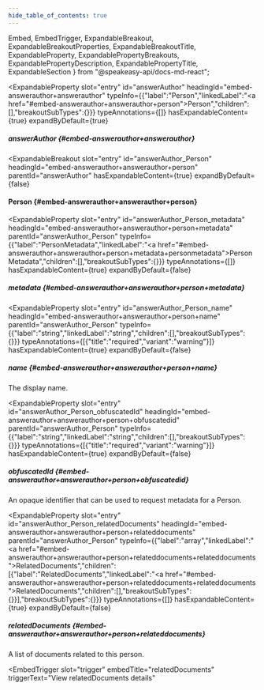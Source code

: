```yaml
---
hide_table_of_contents: true
---
```

  Embed,
  EmbedTrigger,
  ExpandableBreakout,
  ExpandableBreakoutProperties,
  ExpandableBreakoutTitle,
  ExpandableProperty,
  ExpandablePropertyBreakouts,
  ExpandablePropertyDescription,
  ExpandablePropertyTitle,
  ExpandableSection
} from "@speakeasy-api/docs-md-react";

<ExpandableSection>

<ExpandableProperty
  slot="entry"
  id="answerAuthor"
  headingId="embed-answerauthor+answerauthor"
  typeInfo={{"label":"Person","linkedLabel":"<a href=\"#embed-answerauthor+answerauthor+person\">Person</a>","children":[],"breakoutSubTypes":{}}}
  typeAnnotations={[]}
  hasExpandableContent={true}
  expandByDefault={true}
>

<ExpandablePropertyTitle slot="title">

##### answerAuthor \{#embed-answerauthor+answerauthor\}

</ExpandablePropertyTitle>

<ExpandablePropertyBreakouts slot="breakouts">

<ExpandableBreakout
  slot="entry"
  id="answerAuthor_Person"
  headingId="embed-answerauthor+answerauthor+person"
  parentId="answerAuthor"
  hasExpandableContent={true}
  expandByDefault={false}
>

<ExpandableBreakoutTitle slot="title">

#### Person \{#embed-answerauthor+answerauthor+person\}

</ExpandableBreakoutTitle>

<ExpandableBreakoutProperties slot="properties">

<ExpandableProperty
  slot="entry"
  id="answerAuthor_Person_metadata"
  headingId="embed-answerauthor+answerauthor+person+metadata"
  parentId="answerAuthor_Person"
  typeInfo={{"label":"PersonMetadata","linkedLabel":"<a href=\"#embed-answerauthor+answerauthor+person+metadata+personmetadata\">PersonMetadata</a>","children":[],"breakoutSubTypes":{}}}
  typeAnnotations={[]}
  hasExpandableContent={true}
  expandByDefault={false}
>

<ExpandablePropertyTitle slot="title">

##### metadata \{#embed-answerauthor+answerauthor+person+metadata\}

</ExpandablePropertyTitle>

<ExpandablePropertyBreakouts slot="breakouts">

<Embed slot="embed">

<EmbedTrigger slot="trigger" embedTitle="metadata" triggerText="View metadata details">

<Embedmetadata />

</EmbedTrigger>

</Embed>

</ExpandablePropertyBreakouts>

</ExpandableProperty>

<ExpandableProperty
  slot="entry"
  id="answerAuthor_Person_name"
  headingId="embed-answerauthor+answerauthor+person+name"
  parentId="answerAuthor_Person"
  typeInfo={{"label":"string","linkedLabel":"string","children":[],"breakoutSubTypes":{}}}
  typeAnnotations={[{"title":"required","variant":"warning"}]}
  hasExpandableContent={true}
  expandByDefault={false}
>

<ExpandablePropertyTitle slot="title">

##### name \{#embed-answerauthor+answerauthor+person+name\}

</ExpandablePropertyTitle>

<ExpandablePropertyDescription slot="description">

The display name.

</ExpandablePropertyDescription>

</ExpandableProperty>

<ExpandableProperty
  slot="entry"
  id="answerAuthor_Person_obfuscatedId"
  headingId="embed-answerauthor+answerauthor+person+obfuscatedid"
  parentId="answerAuthor_Person"
  typeInfo={{"label":"string","linkedLabel":"string","children":[],"breakoutSubTypes":{}}}
  typeAnnotations={[{"title":"required","variant":"warning"}]}
  hasExpandableContent={true}
  expandByDefault={false}
>

<ExpandablePropertyTitle slot="title">

##### obfuscatedId \{#embed-answerauthor+answerauthor+person+obfuscatedid\}

</ExpandablePropertyTitle>

<ExpandablePropertyDescription slot="description">

An opaque identifier that can be used to request metadata for a Person.

</ExpandablePropertyDescription>

</ExpandableProperty>

<ExpandableProperty
  slot="entry"
  id="answerAuthor_Person_relatedDocuments"
  headingId="embed-answerauthor+answerauthor+person+relateddocuments"
  parentId="answerAuthor_Person"
  typeInfo={{"label":"array","linkedLabel":"<a href=\"#embed-answerauthor+answerauthor+person+relateddocuments+relateddocuments\">RelatedDocuments</a>","children":[{"label":"RelatedDocuments","linkedLabel":"<a href=\"#embed-answerauthor+answerauthor+person+relateddocuments+relateddocuments\">RelatedDocuments</a>","children":[],"breakoutSubTypes":{}}],"breakoutSubTypes":{}}}
  typeAnnotations={[]}
  hasExpandableContent={true}
  expandByDefault={false}
>

<ExpandablePropertyTitle slot="title">

##### relatedDocuments \{#embed-answerauthor+answerauthor+person+relateddocuments\}

</ExpandablePropertyTitle>

<ExpandablePropertyDescription slot="description">

A list of documents related to this person.

</ExpandablePropertyDescription>

<ExpandablePropertyBreakouts slot="breakouts">

<Embed slot="embed">

<EmbedTrigger
  slot="trigger"
  embedTitle="relatedDocuments"
  triggerText="View relatedDocuments details"
>

<Embedrelateddocuments />

</EmbedTrigger>

</Embed>

</ExpandablePropertyBreakouts>

</ExpandableProperty>

</ExpandableBreakoutProperties>

</ExpandableBreakout>

</ExpandablePropertyBreakouts>

</ExpandableProperty>

</ExpandableSection>